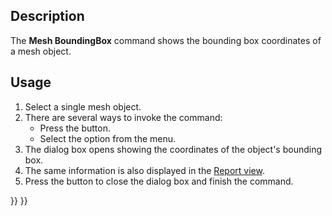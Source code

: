 <languages/>

{{Docnav
|[[Mesh_EvaluateSolid|EvaluateSolid]]
|[[Mesh_VertexCurvature|VertexCurvature]]
|[[Mesh_Workbench|Mesh]]
|IconL=Mesh_EvaluateSolid.svg
|IconR=Mesh_VertexCurvature.svg
|IconC=Workbench_Mesh.svg
}}

{{GuiCommand
|Name=Mesh BoundingBox
|MenuLocation=Meshes → Analyze → Boundings info...
|Workbenches=[[Mesh_Workbench|Mesh]]
}}

==Description==

The '''Mesh BoundingBox''' command shows the bounding box coordinates of a mesh object.

==Usage==

# Select a single mesh object.
# There are several ways to invoke the command:
#* Press the {{Button|[[Image:Mesh_BoundingBox.svg|16px]] [[Mesh_BoundingBox|Boundings info...]]}} button.
#* Select the {{MenuCommand|Meshes → Analyze → [[Image:Mesh_BoundingBox.svg|16px]] Boundings info...}} option from the menu.
# The {{MenuCommand|Boundings}} dialog box opens showing the coordinates of the object's bounding box.
# The same information is also displayed in the [[Report_view|Report view]].
# Press the {{Button|OK}} button to close the dialog box and finish the command.


{{Docnav
|[[Mesh_EvaluateSolid|EvaluateSolid]]
|[[Mesh_VertexCurvature|VertexCurvature]]
|[[Mesh_Workbench|Mesh]]
|IconL=Mesh_EvaluateSolid.svg
|IconR=Mesh_VertexCurvature.svg
|IconC=Workbench_Mesh.svg
}}

{{Mesh Tools navi{{#translation:}}}}
{{Userdocnavi{{#translation:}}}}
{{clear}}